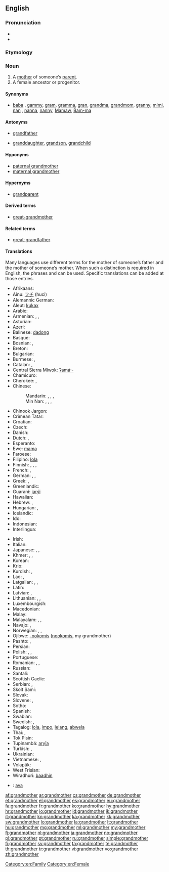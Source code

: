 ==English==
{{wikipedia}}

===Pronunciation===
* {{audio|en-us-grandmother.ogg|Audio (US)}}
* {{audio|En-uk-grandmother.ogg|Audio (UK)}}

===Etymology===
{{prefix|grand|mother}}

===Noun===
{{en-noun}}

# A [[mother]] of someone’s [[parent]].
# A female ancestor or progenitor.

====Synonyms====
* {{sense|mother of someone’s parent}} [[baba]] {{qualifier|loanword from Eastern Europe}}, [[gammy]], [[gram]], [[gramma]], [[gran]], [[grandma]], [[grandmom]], [[granny]], [[mimi]], [[nan]] {{qualifier|British slang}}, [[nanna]], [[nanny]], [[Mamaw]], [[Bam-ma]]

====Antonyms====
* {{italbrac|with regard to gender}} [[grandfather]]
* {{italbrac|with regard to ancestry}} [[granddaughter]], [[grandson]], [[grandchild]]

====Hyponyms====
* [[paternal grandmother]]
* [[maternal grandmother]]

====Hypernyms====
* [[grandparent]]

====Derived terms====
* [[great-grandmother]]

====Related terms====
* [[great-grandfather]]

====Translations====
Many languages use different terms for the mother of someone’s father and the mother of someone’s mother. When such a distinction is required in English, the phrases {{term|maternal grandmother||mother of one’s mother}} and {{term|paternal grandmother||mother of one’s father}} can be used. Specific translations can be added at those entries.

{{trans-top|mother of someone’s parent}}
* Afrikaans: {{t|af|ouma|xs=Afrikaans}}
* Ainu: [[フチ]] (huci)
* Alemannic German: {{tø|gsw|Grosi|f}}
* Aleut: [[kukax]]
* Arabic: {{t+|ar|جدة|f|tr=jádda(t)}}
* Armenian: {{t+|hy|տատ|tr=tat}}, {{t-|hy|տատիկ|tr=tatik}}, {{t-|hy|հան|tr=han}}
* Asturian: {{t|ast|güela|f}}
* Azeri: {{t|az|nənə|xs=Azeri}}
* Balinese: [[dadong]]
* Basque: {{t|eu|amona|xs=Basque}}
* Bosnian: {{t-|bs|nena|f}}, {{t-|bs|baba|f}}
* Breton: {{t+|br|mamm-gozh|f|xs=Breton}}
* Bulgarian: {{t+|bg|баба|f|tr=baba}}
* Burmese: {{t|my|အဘွား|tr=əpʰwá|sc=Mymr}}, {{t|my|ဘွားဘွား|tr=pʰwá pʰwá|sc=Mymr}}
* Catalan: {{t|ca|àvia|f}}, {{t|ca|iaia|f}}
* Central Sierra Miwok: [[ʔamáˑ-]]
* Chamicuro: {{tø|ccc|payako}}
* Cherokee: {{qualifier|paternal}} {{t|chr|ᎡᏂᏏ|tr=enisi|sc=Cher|xs=Cherokee}}, {{qualifier|maternal}} {{t|chr|ᎠᎵᏏ|tr=alisi|sc=Cher|xs=Cherokee}}
* Chinese:
*: Mandarin: {{t-|cmn|奶奶|tr=nǎinai|sc=Hani}} {{qualifier|paternal}}, {{t-|cmn|祖母|tr=zǔmǔ|sc=Hani}} {{qualifier|paternal}}, {{t-|cmn|外祖母|tr=wàizǔmǔ|sc=Hani}} {{qualifier|maternal}}, {{t|cmn|外婆|tr=wàipó|sc=Hani}} {{qualifier|maternal, colloquial}}
*: Min Nan: {{tø|nan|阿媽|tr=a-má|sc=Hans}}, {{tø|nan|阿嬤|tr=a-má|sc=Hans}}, {{tø|nan|外媽|tr=guā-má|sc=Hans}}, {{qualifier|maternal}} {{tø|nan|外嬤|tr=guā-má|sc=Hans}}
* Chinook Jargon: {{tø|chn|chope}}
* Crimean Tatar: {{tø|crh|qartana}}
* Croatian: {{t+|hr|baba|f}}
* Czech: {{t+|cs|babička|f}}
* Danish: {{t-|da|bedstemor}}
* Dutch: {{t+|nl|grootmoeder}}, {{t+|nl|oma}}
* Esperanto: {{t-|eo|avino|xs=Esperanto}}
* Ewe: [[mama]]
* Faroese: {{t|fo|omma|f}}
* Filipino: [[lola]]
* Finnish: {{t|fi|isoäiti}}, {{t|fi|mummi}}, {{t|fi|mummo}}, {{t|fi|isänäiti}}
* French: {{t+|fr|grand-mère|f}}, {{t+|fr|aïeule}}
* German: {{t+|de|Großmutter|f}}, {{t|de|Omi|f}}, {{t+|de|Oma|f}}
* Greek: {{t|el|γιαγιά|tr=yiayiá|f}}, {{t|el|μάμμη|tr=mámmi|f}}
* Greenlandic: {{t-|kl|aanaq|xs=Greenlandic}}
* Guaraní: [[jarýi]]
* Hawaiian: {{tø|haw|kupunawahine}}
* Hebrew: {{t-|he|סבה|f|alt=סָבָה}}, {{t+|he|סבתא|f|alt=סָבְתָא}}
* Hungarian: {{t+|hu|nagyanya}}, {{t+|hu|nagymama}}
* Icelandic: {{t+|is|amma}}
* Ido: {{t+|io|avino|xs=Ido}}
* Indonesian: {{t|id|nenek}}
* Interlingua: {{t|ia|granmatre}}
{{trans-mid}}
* Irish: {{t|ga|máimeó|f|xs=Irish}}
* Italian: {{t+|it|nonna|f}}
* Japanese: {{t-|ja|お婆さん|tr=[[おばあさん]], obāsan|sc=Jpan}}, {{t+|ja|祖母|tr=sobo|sc=Jpan}} {{qualifier|only about one's own}}, {{t-|ja|外祖母|tr=gaisobo|sc=Jpan}} {{qualifier|maternal, only about one's own}}
* Khmer: {{t|km|ជីដូន|tr=chii doon|sc=Khmr}}, {{t|km|យាយ|tr=yiey|sc=Khmr}}, {{t|km|អយ្យកា|sc=Khmr|tr=ayyeakaa}}
* Korean: {{t|ko|할머니|tr=halmeoni|sc=Kore}}
* Krio: {{tø|kri|granny}}
* Kurdish: {{t|ku|داپیر}}, {{t|ku|داپیره‌|f}}
* Lao: {{t|lo|ຍ່າ|tr=ñaa|sc=Laoo|xs=Lao}} {{qualifier|paternal}}, {{t|lo|ແມ່ເຖົ້າ|tr=mëë-thao|sc=Laoo|xs=Lao}} {{qualifier|maternal}}
* Latgalian: {{tø|ltg|vace}}, {{tø|ltg|vaceite}}, {{tø|ltg|babeņa}}
* Latin: {{t+|la|avia|f}}
* Latvian: {{t|lv|vecāmāte|xs=Latvian}}, {{t|lv|vecmamma}}
* Lithuanian: {{t|lt|bobutė}}, {{t|lt|senelė}}, {{t|lt|močiutė}}
* Luxembourgish: {{t|lb|Groussmamm|f}}
* Macedonian: {{t-|mk|баба|f|tr=bába}}
* Malay: {{t-|ms|nenek}}
* Malayalam: {{t|ml|മുത്തശ്ശി|tr=muthassi}}, {{t|ml|അമ്മുമ്മ|tr=ammumma}}, {{t|ml|അമ്മമ്മ|tr=ammamma}}
* Navajo: {{qualifier|maternal}} {{tø|nv|amá sání}}, {{qualifier|paternal}} {{tø|nv|análí}}
* Norwegian: {{t+|no|bestemor}}, {{t+|no|mormor|m|f}} {{qualifier|maternal}}, {{t+|no|farmor|m|f}} {{qualifier|paternal}}
* Ojibwe: [[-ookomis]] ([[nookomis]], my grandmother)
* Pashto: {{t-|ps|نيا|f|tr=nyā|sc=ps-Arab|xs=Pashto}}, {{t+|ps|انا|f|tr=anā|sc=ps-Arab|xs=Pashto}}
* Persian: {{t|fa|مادربزرگ|tr=mâdar-bozorg|sc=fa-Arab}}
* Polish: {{t+|pl|babcia|f}}, {{t+|pl|babka|f}}, {{t|pl|babunia|f}} {{qualifier|diminutive}}
* Portuguese: {{t+|pt|avó|f}}
* Romanian: {{t|ro|bunică|f}}, {{t|ro|mamaie|f}}, {{t|ro|mama mare|f}}
* Russian: {{t+|ru|бабушка|f|tr=bábuška}}
* Santali: {{tø|sat|ᱟᱡᱤ|tr=aaji|sc=Olck}}
* Scottish Gaelic: {{t+|gd|seanmhair|f|xs=Scottish Gaelic}}
* Serbian: {{t+|sr|баба|f|tr=baba}}, {{t+|sr|старамајка|f|tr=staramajka}}
* Skolt Sami: {{tø|sms|äkk}}
* Slovak: {{t-|sk|baba|f}}
* Slovene: {{t|sl|babica|f}}, {{t|sl|stara mama|f}}
* Sotho: {{t|st|nkgono|xs=Sotho}}
* Spanish: {{t+|es|abuela|f}}
* Swabian: {{tø|swg|Ahna}}
* Swedish: {{t+|sv|farmor|c}} {{qualifier|paternal}}, {{t+|sv|mormor|c}} {{qualifier|maternal}}
* Tagalog: [[lola]], [[impo]], [[lelang]], [[abwela]]
* Thai: {{qualifier|paternal}} {{t|th|ย่า|tr=yàà|sc=Thai}}, {{qualifier|maternal}} {{t|th|ยาย|tr=yaay|sc=Thai}}
* Tok Pisin: {{t|tpi|tumbuna}}
* Tupinambá: [[aryîa]]
* Turkish: {{t|tr|büyükanne}}, {{t+|tr|nine}}
* Ukrainian: {{t+|uk|бабуся|f|tr=babusja|xs=Ukrainian}}
* Vietnamese: {{qualifier|paternal}} {{t|vi|bà nội}}, {{qualifier|maternal}} {{t|vi|bà ngoại}}
* Volapük: {{t|vo|lemot}}
* West Frisian: {{t|fy|beppe|f}}
* Wiradhuri: [[baadhin]]
{{trans-bottom}}

{{checktrans-top}}
* {{ttbc|ia}}: [[ava]]
{{trans-bottom}}

[[Category:en:Family]]
[[Category:en:Female]]

[[af:grandmother]]
[[ar:grandmother]]
[[cs:grandmother]]
[[de:grandmother]]
[[et:grandmother]]
[[el:grandmother]]
[[es:grandmother]]
[[eu:grandmother]]
[[fa:grandmother]]
[[fr:grandmother]]
[[ko:grandmother]]
[[hy:grandmother]]
[[hr:grandmother]]
[[io:grandmother]]
[[id:grandmother]]
[[ik:grandmother]]
[[it:grandmother]]
[[kn:grandmother]]
[[ka:grandmother]]
[[kk:grandmother]]
[[sw:grandmother]]
[[lo:grandmother]]
[[la:grandmother]]
[[lt:grandmother]]
[[hu:grandmother]]
[[mg:grandmother]]
[[ml:grandmother]]
[[my:grandmother]]
[[fj:grandmother]]
[[nl:grandmother]]
[[ja:grandmother]]
[[no:grandmother]]
[[pl:grandmother]]
[[pt:grandmother]]
[[ru:grandmother]]
[[simple:grandmother]]
[[fi:grandmother]]
[[sv:grandmother]]
[[ta:grandmother]]
[[te:grandmother]]
[[th:grandmother]]
[[tr:grandmother]]
[[vi:grandmother]]
[[vo:grandmother]]
[[zh:grandmother]]